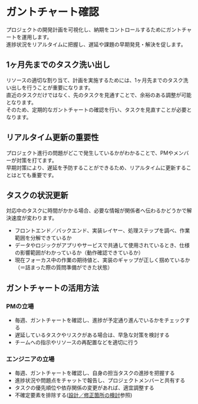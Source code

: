 # ガントチャート確認

プロジェクトの開発計画を可視化し、納期をコントロールするためにガントチャートを運用します。  
進捗状況をリアルタイムに把握し、遅延や課題の早期発見・解決を促します。

## 1ヶ月先までのタスク洗い出し

リソースの適切な割り当て、計画を実施するためには、1ヶ月先までのタスク洗い出しを行うことが重要になります。  
直近のタスクだけではなく、先のタスクを見通すことで、余裕のある調整が可能となります。  
そのため、定期的なガントチャートの確認を行い、タスクを見直すことが必要となります。

## リアルタイム更新の重要性

プロジェクト進行の問題がどこで発生しているかがわかることで、PMやメンバーが対策を打てます。  
早期対策により、遅延を予防することができるため、リアルタイムに更新することはとても重要です。

## タスクの状況更新

対応中のタスクに時間がかかる場合、必要な情報が関係者へ伝わるかどうかで解決速度が変わります。

* フロントエンド／バックエンド、実装レイヤー、処理ステップを調べ、作業範囲を分解できているか
* データやロジックがアプリやサービスで共通して使用されているとき、仕様の影響範囲がわかっているか（動作確認できているか）
* 現在フォーカス中の作業の期待値と、実装のギャップが正しく掴めているか（＝詰まった際の質問準備ができた状態）

## ガントチャートの活用方法
### PMの立場
* 毎週、ガントチャートを確認し、進捗が予定通り進んでいるかをチェックする
* 遅延しているタスクやリスクがある場合は、早急な対策を検討する
* チームへの指示やリソースの再配置などを適切に行う

### エンジニアの立場
* 毎週、ガントチャートを確認し、自身の担当タスクの進捗を把握する
* 進捗状況や問題点をチャットで報告し、プロジェクトメンバーと共有する
* タスクの優先順位や依存関係の変更があれば、適宜調整する
* 不確定要素を排除する([設計／修正箇所の検討](/2.チケット仕様確認/設計／修正箇所の検討)参照)
